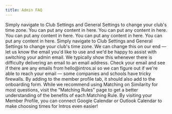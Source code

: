 ```yaml
---
title: Admin FAQ
---
```

<Card title="How do I change the time zone?">
 Simply navigate to Club Settings and General Settings to change your club's time zone.
</Card>
<Card title="I am an Accordion.">
 You can put any content in here.
</Card>
<Card title="I am an Accordion.">
 You can put any content in here.
</Card>
<Card title="I am an Accordion.">
 You can put any content in here.
</Card>
<Card title="I am an Accordion.">
 You can put any content in here.
</Card>
<Card title="I am an Accordion.">
 You can put any content in here.
</Card>

<Steps>
  <Step title="How do I change the time zone?">
    Simply navigate to Club Settings and General Settings to change your club's time zone.
  </Step>
  <Step title="How do I change my admin email?">
    We can change this on our end — let us know the email you'd like to use and we'd be happy to assist with switching your admin email.
  </Step>
  <Step title="When I input my email, it generated an Attention Needed error.">
    We typically show this whenever there is difficulty delivering an email to an email address. Check your email and see if there are any         emails from hello@intros.ai so we can figure out if we're able to reach your email — some companies and schools have tricky firewalls.
  </Step>
  <Step title="How do I add questions to the onboarding form?">
    By adding to the member profile tab, it should also add to the onboarding form.
  </Step>
  <Step title="Which Matching Rules should I use?">
    While we recommend using Matching on Similarity for most questions, visit the "Matching Rules" page to get a better understanding of the       benefits of each Matching Rule.
  </Step>
  <Step title="How do I integrate Google Calendar or Outlook Calendar?">
     By visiting your Member Profile, you can connect Google Calendar or Outlook Calendar to make choosing times for Intros even easier!
  </Step>
</Steps>
